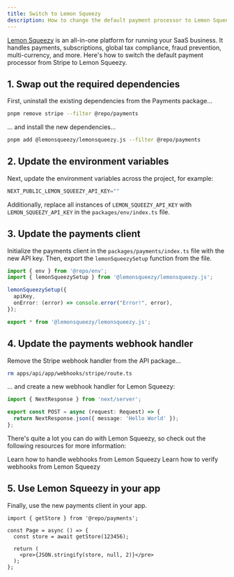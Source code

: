 ```yaml
---
title: Switch to Lemon Squeezy
description: How to change the default payment processor to Lemon Squeezy.
---
```


[Lemon Squeezy](https://www.lemonsqueezy.com) is an all-in-one platform for running your SaaS business. It handles payments, subscriptions, global tax compliance, fraud prevention, multi-currency, and more. Here's how to switch the default payment processor from Stripe to Lemon Squeezy.

## 1. Swap out the required dependencies

First, uninstall the existing dependencies from the Payments package...

```sh Terminal
pnpm remove stripe --filter @repo/payments
```

... and install the new dependencies...

```sh Terminal
pnpm add @lemonsqueezy/lemonsqueezy.js --filter @repo/payments
```

## 2. Update the environment variables

Next, update the environment variables across the project, for example:

```js apps/app/.env
NEXT_PUBLIC_LEMON_SQUEEZY_API_KEY=""
```

Additionally, replace all instances of `LEMON_SQUEEZY_API_KEY` with `LEMON_SQUEEZY_API_KEY` in the `packages/env/index.ts` file.

## 3. Update the payments client

Initialize the payments client in the `packages/payments/index.ts` file with the new API key. Then, export the `lemonSqueezySetup` function from the file.

```ts packages/payments/index.ts
import { env } from '@repo/env';
import { lemonSqueezySetup } from '@lemonsqueezy/lemonsqueezy.js';

lemonSqueezySetup({
  apiKey,
  onError: (error) => console.error("Error!", error),
});

export * from '@lemonsqueezy/lemonsqueezy.js';
```

## 4. Update the payments webhook handler

Remove the Stripe webhook handler from the API package...

```sh Terminal
rm apps/api/app/webhooks/stripe/route.ts
```

... and create a new webhook handler for Lemon Squeezy:

```ts apps/api/app/webhooks/lemon-squeezy/route.ts
import { NextResponse } from 'next/server';

export const POST = async (request: Request) => {
  return NextResponse.json({ message: 'Hello World' });
};
```

There's quite a lot you can do with Lemon Squeezy, so check out the following resources for more information:

<Card title="Webhooks Overview" icon="webhook" href="https://docs.lemonsqueezy.com/guides/developer-guide/webhooks" horizontal>
  Learn how to handle webhooks from Lemon Squeezy
</Card>

<Card title="Signing Requests" icon="badge-check" href="https://docs.lemonsqueezy.com/help/webhooks/signing-requests" horizontal>
  Learn how to verify webhooks from Lemon Squeezy
</Card>


## 5. Use Lemon Squeezy in your app

Finally, use the new payments client in your app.

```tsx apps/app/app/(authenticated)/page.tsx
import { getStore } from '@repo/payments';

const Page = async () => {
  const store = await getStore(123456);

  return (
    <pre>{JSON.stringify(store, null, 2)}</pre>
  );
};
```
